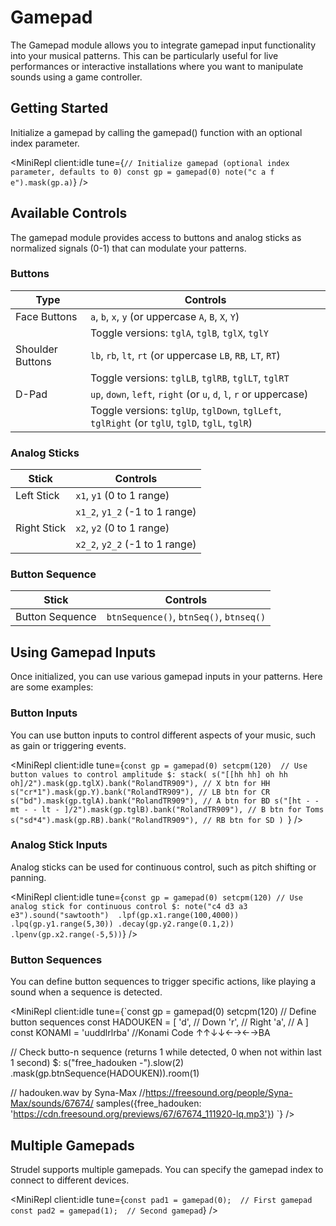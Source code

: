 
# Gamepad

The Gamepad module allows you to integrate gamepad input functionality into your musical patterns. This can be particularly useful for live performances or interactive installations where you want to manipulate sounds using a game controller.

## Getting Started

Initialize a gamepad by calling the gamepad() function with an optional index parameter.

<MiniRepl
  client:idle
  tune={`// Initialize gamepad (optional index parameter, defaults to 0)
const gp = gamepad(0)
note("c a f e").mask(gp.a)`}
/>

## Available Controls

The gamepad module provides access to buttons and analog sticks as normalized signals (0-1) that can modulate your patterns.

### Buttons

| Type             | Controls                                                                                       |
| ---------------- | ---------------------------------------------------------------------------------------------- |
| Face Buttons     | `a`, `b`, `x`, `y` (or uppercase `A`, `B`, `X`, `Y`)                                           |
|                  | Toggle versions: `tglA`, `tglB`, `tglX`, `tglY`                                                |
| Shoulder Buttons | `lb`, `rb`, `lt`, `rt` (or uppercase `LB`, `RB`, `LT`, `RT`)                                   |
|                  | Toggle versions: `tglLB`, `tglRB`, `tglLT`, `tglRT`                                            |
| D-Pad            | `up`, `down`, `left`, `right` (or `u`, `d`, `l`, `r` or uppercase)                             |
|                  | Toggle versions: `tglUp`, `tglDown`, `tglLeft`, `tglRight` (or `tglU`, `tglD`, `tglL`, `tglR`) |

### Analog Sticks

| Stick       | Controls                       |
| ----------- | ------------------------------ |
| Left Stick  | `x1`, `y1` (0 to 1 range)      |
|             | `x1_2`, `y1_2` (-1 to 1 range) |
| Right Stick | `x2`, `y2` (0 to 1 range)      |
|             | `x2_2`, `y2_2` (-1 to 1 range) |

### Button Sequence

| Stick           | Controls                                |
| --------------- | --------------------------------------- |
| Button Sequence | `btnSequence()`, `btnSeq()`, `btnseq()` |

## Using Gamepad Inputs

Once initialized, you can use various gamepad inputs in your patterns. Here are some examples:

### Button Inputs

You can use button inputs to control different aspects of your music, such as gain or triggering events.

<MiniRepl
  client:idle
  tune={`const gp = gamepad(0)
setcpm(120) 
// Use button values to control amplitude
$: stack(
  s("[[hh hh] oh hh oh]/2").mask(gp.tglX).bank("RolandTR909"), // X btn for HH
   s("cr*1").mask(gp.Y).bank("RolandTR909"), // LB btn for CR
  s("bd").mask(gp.tglA).bank("RolandTR909"), // A btn for BD
  s("[ht - - mt - - lt - ]/2").mask(gp.tglB).bank("RolandTR909"), // B btn for Toms
  s("sd*4").mask(gp.RB).bank("RolandTR909"), // RB btn for SD
)
`}
/>

### Analog Stick Inputs

Analog sticks can be used for continuous control, such as pitch shifting or panning.

<MiniRepl
  client:idle
  tune={`const gp = gamepad(0)
setcpm(120)
// Use analog stick for continuous control
$: note("c4 d3 a3 e3").sound("sawtooth") 
  .lpf(gp.x1.range(100,4000)) 
  .lpq(gp.y1.range(5,30))
  .decay(gp.y2.range(0.1,2))
  .lpenv(gp.x2.range(-5,5))`}
/>

### Button Sequences

You can define button sequences to trigger specific actions, like playing a sound when a sequence is detected.

<MiniRepl client:idle tune={`const gp = gamepad(0)
setcpm(120)
// Define button sequences
const HADOUKEN = [
  'd',               // Down
  'r',               // Right
  'a',               // A
]
const KONAMI = 'uuddlrlrba' //Konami Code ↑↑↓↓←→←→BA

// Check butto-n sequence (returns 1 while detected, 0 when not within last 1 second)
$: s("free_hadouken -").slow(2)
.mask(gp.btnSequence(HADOUKEN)).room(1)

// hadouken.wav by Syna-Max
//https://freesound.org/people/Syna-Max/sounds/67674/
samples({free_hadouken: 'https://cdn.freesound.org/previews/67/67674_111920-lq.mp3'})
`} />

## Multiple Gamepads

Strudel supports multiple gamepads. You can specify the gamepad index to connect to different devices.

<MiniRepl
  client:idle
  tune={`const pad1 = gamepad(0);  // First gamepad
const pad2 = gamepad(1);  // Second gamepad`}
/>
